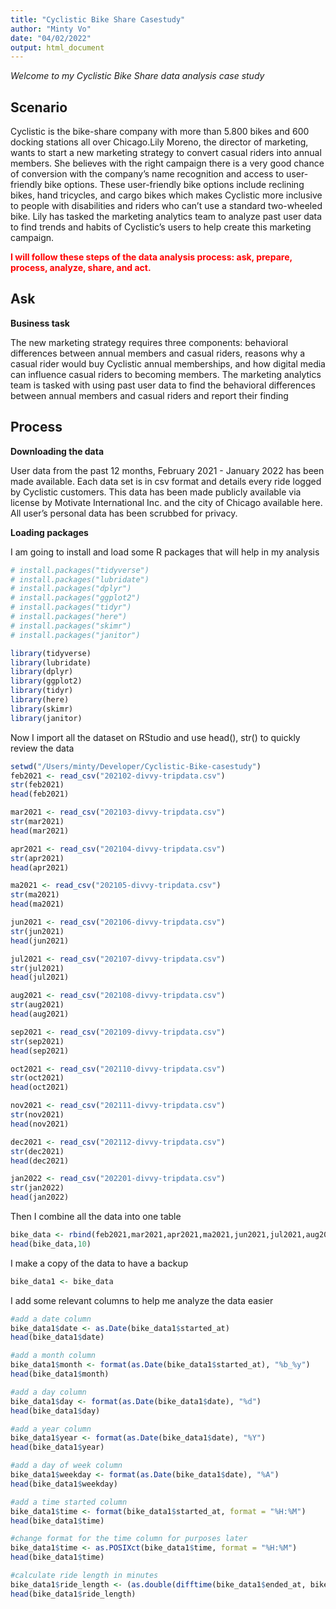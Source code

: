 ```yaml
---
title: "Cyclistic Bike Share Casestudy"
author: "Minty Vo"
date: "04/02/2022"
output: html_document
---
```

*Welcome to my Cyclistic Bike Share data analysis case study*

## Scenario
Cyclistic is the bike-share company with more than 5.800 bikes and 600 docking stations all over Chicago.Lily Moreno, the director of marketing, wants to start a new marketing strategy to convert casual riders into annual members. She believes with the right campaign there is a very good chance of conversion with the company’s name recognition and access to user-friendly bike options. These user-friendly bike options include reclining bikes, hand tricycles, and cargo bikes which makes Cyclistic more inclusive to people with disabilities and riders who can’t use a standard two-wheeled bike. Lily has tasked the marketing analytics team to analyze past user data to find trends and habits of Cyclistic’s users to help create this marketing campaign.

<span style="color: red;">**I will follow these steps of the data analysis process: ask, prepare, process, analyze, share, and act. **</span>

## Ask 

**Business task**

The new marketing strategy requires three components: behavioral differences between annual members and casual riders, reasons why a casual rider would buy Cyclistic annual memberships, and how digital media can influence casual riders to becoming members. The marketing analytics team is tasked with using past user data to find the behavioral differences between annual members and casual riders and report their finding

## Process
**Downloading the data**

 User data from the past 12 months, February 2021 - January 2022 has been made available. Each data set is in csv format and details every ride logged by Cyclistic customers. This data has been made publicly available via license by Motivate International Inc. and the city of Chicago available here. All user’s personal data has been scrubbed for privacy.
 
**Loading packages** 

I am going to install and load some R packages that will help in my analysis

```r
# install.packages("tidyverse")
# install.packages("lubridate")
# install.packages("dplyr")
# install.packages("ggplot2")
# install.packages("tidyr")
# install.packages("here")
# install.packages("skimr")
# install.packages("janitor")

library(tidyverse)
library(lubridate)
library(dplyr)
library(ggplot2)
library(tidyr)
library(here)
library(skimr)
library(janitor)
```

Now I import all the dataset on RStudio and  use head(), str() to quickly review the data 

```r
setwd("/Users/minty/Developer/Cyclistic-Bike-casestudy")
feb2021 <- read_csv("202102-divvy-tripdata.csv")
str(feb2021)
head(feb2021)

mar2021 <- read_csv("202103-divvy-tripdata.csv")
str(mar2021)
head(mar2021)

apr2021 <- read_csv("202104-divvy-tripdata.csv")
str(apr2021)
head(apr2021)

ma2021 <- read_csv("202105-divvy-tripdata.csv")
str(ma2021)
head(ma2021)

jun2021 <- read_csv("202106-divvy-tripdata.csv")
str(jun2021)
head(jun2021)

jul2021 <- read_csv("202107-divvy-tripdata.csv")
str(jul2021)
head(jul2021)

aug2021 <- read_csv("202108-divvy-tripdata.csv")
str(aug2021)
head(aug2021)

sep2021 <- read_csv("202109-divvy-tripdata.csv")
str(sep2021)
head(sep2021)

oct2021 <- read_csv("202110-divvy-tripdata.csv")
str(oct2021)
head(oct2021)

nov2021 <- read_csv("202111-divvy-tripdata.csv")
str(nov2021)
head(nov2021)

dec2021 <- read_csv("202112-divvy-tripdata.csv")
str(dec2021)
head(dec2021)

jan2022 <- read_csv("202201-divvy-tripdata.csv")
str(jan2022)
head(jan2022)
```

Then I combine all the data into one table 

```r
bike_data <- rbind(feb2021,mar2021,apr2021,ma2021,jun2021,jul2021,aug2021,sep2021,oct2021,nov2021,dec2021,jan2022)
head(bike_data,10)

``` 

I make a copy of the data to have a backup 

```r
bike_data1 <- bike_data
``` 

I add some relevant columns to help me analyze the data easier 
```r
#add a date column 
bike_data1$date <- as.Date(bike_data1$started_at)
head(bike_data1$date)

#add a month column
bike_data1$month <- format(as.Date(bike_data1$started_at), "%b_%y") 
head(bike_data1$month)

#add a day column 
bike_data1$day <- format(as.Date(bike_data1$date), "%d")
head(bike_data1$day)

#add a year column
bike_data1$year <- format(as.Date(bike_data1$date), "%Y") 
head(bike_data1$year)

#add a day of week column
bike_data1$weekday <- format(as.Date(bike_data1$date), "%A")
head(bike_data1$weekday)

#add a time started column
bike_data1$time <- format(bike_data1$started_at, format = "%H:%M")
head(bike_data1$time)

#change format for the time column for purposes later
bike_data1$time <- as.POSIXct(bike_data1$time, format = "%H:%M")
head(bike_data1$time)

#calculate ride length in minutes
bike_data1$ride_length <- (as.double(difftime(bike_data1$ended_at, bike_data1$started_at))) /60  
head(bike_data1$ride_length)

``` 

```r

``` 

```r

``` 
